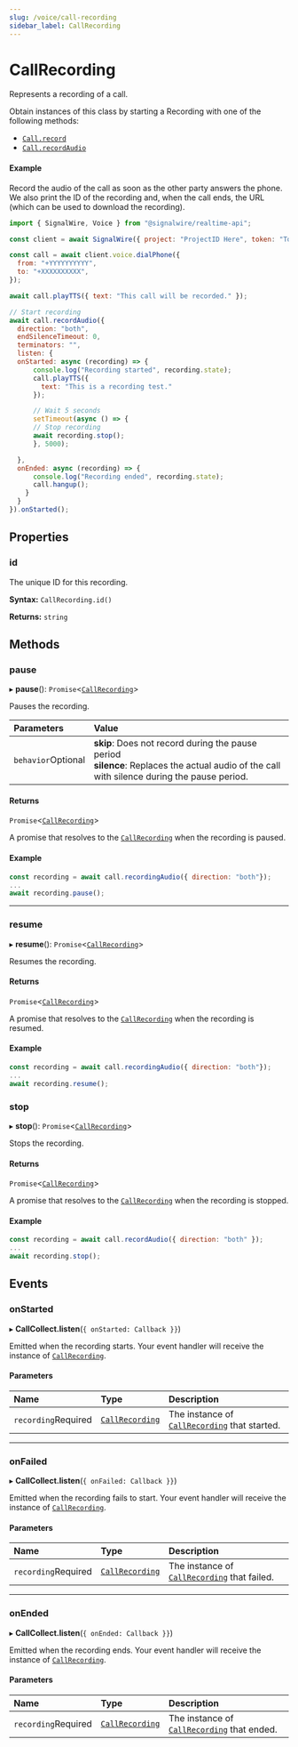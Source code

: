 ```yaml
---
slug: /voice/call-recording
sidebar_label: CallRecording
---
```


[callrecording-17]: #
[voice-call]: ./voice-call.mdx#record
[voice-call-1]: ./voice-call.mdx#voice_call_record_audio

# CallRecording

Represents a recording of a call.

Obtain instances of this class by starting a Recording with one of the following methods:

- [`Call.record`][voice-call]
- [`Call.recordAudio`][voice-call-1]

#### Example

Record the audio of the call as soon as the other party answers the phone. We
also print the ID of the recording and, when the call ends, the URL (which can be used
to download the recording).

```js
import { SignalWire, Voice } from "@signalwire/realtime-api";

const client = await SignalWire({ project: "ProjectID Here", token: "Token Here" })

const call = await client.voice.dialPhone({
  from: "+YYYYYYYYYY",
  to: "+XXXXXXXXXX",
});

await call.playTTS({ text: "This call will be recorded." });

// Start recording
await call.recordAudio({
  direction: "both",
  endSilenceTimeout: 0,
  terminators: "",
  listen: {
  onStarted: async (recording) => {
      console.log("Recording started", recording.state);
      call.playTTS({
        text: "This is a recording test."
      });

      // Wait 5 seconds
      setTimeout(async () => {
      // Stop recording
      await recording.stop();
      }, 5000);

  },
  onEnded: async (recording) => {
      console.log("Recording ended", recording.state);
      call.hangup();
    }
  }
}).onStarted();
```

## **Properties**

### id

The unique ID for this recording.

**Syntax:** `CallRecording.id()`

**Returns:** `string`

## **Methods**

### pause

▸ **pause**(): `Promise`\<[`CallRecording`][callrecording-17]>

Pauses the recording.

| Parameters  | Value                                                                                                                                            |
|:------------|:-------------------------------------------------------------------------------------------------------------------------------------------------|
| `behavior`<span className="optional-arg">Optional</span> | **skip**: Does not record during the pause period <br />**silence**: Replaces the actual audio of the call with silence during the pause period. |

#### Returns

`Promise`\<[`CallRecording`][callrecording-17]>

A promise that resolves to the [`CallRecording`][callrecording-17] when the recording is paused.

#### Example

```js
const recording = await call.recordingAudio({ direction: "both"});
...
await recording.pause();
```

---

### resume

▸ **resume**(): `Promise`\<[`CallRecording`][callrecording-17]>

Resumes the recording.

#### Returns

`Promise`\<[`CallRecording`][callrecording-17]>

A promise that resolves to the [`CallRecording`][callrecording-17] when the recording is resumed.

#### Example

```js
const recording = await call.recordingAudio({ direction: "both"});
...
await recording.resume();
```

### stop

▸ **stop**(): `Promise`\<[`CallRecording`][callrecording-17]>

Stops the recording.

#### Returns

`Promise`\<[`CallRecording`][callrecording-17]>

A promise that resolves to the [`CallRecording`][callrecording-17] when the recording is stopped.

#### Example

```js
const recording = await call.recordAudio({ direction: "both" });
...
await recording.stop();
```

## **Events**

### onStarted

▸ **CallCollect.listen**(`{ onStarted: Callback }}`)

Emitted when the recording starts. Your event handler will receive the instance of [`CallRecording`][callrecording-17].

#### Parameters

| Name        | Type                 | Description                                        |
|:------------|:---------------------|:---------------------------------------------------|
| `recording`<span className="required-arg">Required</span> | [`CallRecording`][callrecording-17] | The instance of [`CallRecording`][callrecording-17] that started. |

---

### onFailed

▸ **CallCollect.listen**(`{ onFailed: Callback }}`)

Emitted when the recording fails to start. Your event handler will receive the instance of [`CallRecording`][callrecording-17].

#### Parameters

| Name        | Type                 | Description                                       |
|:------------|:---------------------|:--------------------------------------------------|
| `recording`<span className="required-arg">Required</span> | [`CallRecording`][callrecording-17] | The instance of [`CallRecording`][callrecording-17] that failed. |

---

### onEnded

▸ **CallCollect.listen**(`{ onEnded: Callback }}`)

Emitted when the recording ends. Your event handler will receive the instance of [`CallRecording`][callrecording-17].

#### Parameters

| Name        | Type                 | Description                                      |
|:------------|:---------------------|:-------------------------------------------------|
| `recording`<span className="required-arg">Required</span> | [`CallRecording`][callrecording-17] | The instance of [`CallRecording`][callrecording-17] that ended. |
